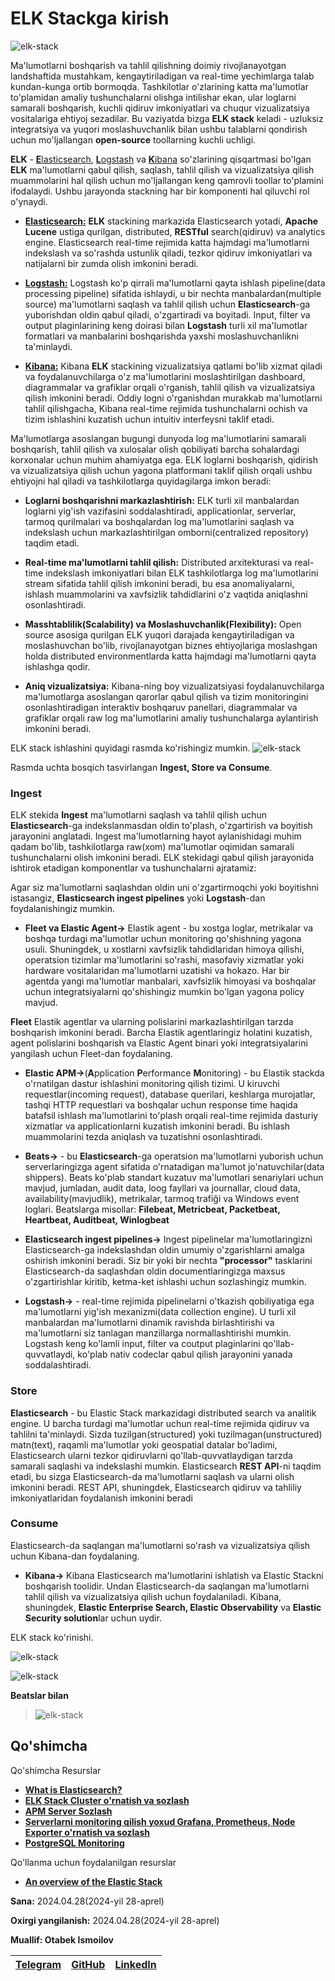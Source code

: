 
# ELK Stackga kirish

![elk-stack](https://raw.githubusercontent.com/devops-journey-uz/assets/main/images/article/elk-stack/banner.png)

Ma'lumotlarni boshqarish va tahlil qilishning doimiy rivojlanayotgan landshaftida mustahkam, kengaytiriladigan va real-time yechimlarga talab kundan-kunga ortib bormoqda. Tashkilotlar o'zlarining katta ma'lumotlar to'plamidan amaliy tushunchalarni olishga intilishar ekan, ular loglarni samarali boshqarish, kuchli qidiruv imkoniyatlari va chuqur vizualizatsiya vositalariga ehtiyoj sezadilar. Bu vaziyatda bizga  **ELK stack** keladi - uzluksiz integratsiya va yuqori moslashuvchanlik bilan ushbu talablarni qondirish uchun mo'ljallangan **open-source** toollarning kuchli uchligi.

**ELK** - [**E**lasticsearch](https://github.com/elastic/elasticsearch), [**L**ogstash](https://github.com/elastic/logstash) va [**K**ibana](https://github.com/elastic/kibana) so'zlarining qisqartmasi bo'lgan **ELK** ma'lumotlarni qabul qilish, saqlash, tahlil qilish va vizualizatsiya qilish muammolarini hal qilish uchun mo'ljallangan keng qamrovli toollar to'plamini ifodalaydi. Ushbu jarayonda stackning har bir komponenti hal qiluvchi rol o'ynaydi.

* [**Elasticsearch:**](https://github.com/elastic/elasticsearch)  **ELK** stackining markazida Elasticsearch yotadi, **Apache Lucene** ustiga qurilgan, distributed, **RESTful** search(qidiruv) va analytics engine. Elasticsearch real-time rejimida katta hajmdagi ma'lumotlarni indekslash va so'rashda ustunlik qiladi, tezkor qidiruv imkoniyatlari va natijalarni bir zumda olish imkonini beradi.

* [**Logstash:**](https://github.com/elastic/logstash) Logstash ko'p qirrali ma'lumotlarni qayta ishlash pipeline(data processing pipeline) sifatida ishlaydi, u bir nechta manbalardan(multiple source) ma'lumotlarni saqlash va tahlil qilish uchun **Elasticsearch**-ga yuborishdan oldin qabul qiladi, o'zgartiradi va boyitadi. Input, filter va output plaginlarining keng doirasi bilan **Logstash** turli xil ma'lumotlar formatlari va manbalarini boshqarishda yaxshi moslashuvchanlikni ta'minlaydi.

* [**Kibana:**](https://github.com/elastic/kibana) Kibana **ELK** stackining vizualizatsiya qatlami bo'lib xizmat qiladi va foydalanuvchilarga o'z ma'lumotlarini moslashtirilgan dashboard, diagrammalar va grafiklar orqali o'rganish, tahlil qilish va vizualizatsiya qilish imkonini beradi. Oddiy logni o'rganishdan murakkab ma'lumotlarni tahlil qilishgacha, Kibana real-time rejimida tushunchalarni ochish va tizim ishlashini kuzatish uchun intuitiv interfeysni taklif etadi.

Ma'lumotlarga asoslangan bugungi dunyoda log ma'lumotlarini samarali boshqarish, tahlil qilish va xulosalar olish qobiliyati barcha sohalardagi korxonalar uchun muhim ahamiyatga ega. ELK loglarni boshqarish, qidirish va vizualizatsiya qilish uchun yagona platformani taklif qilish orqali ushbu ehtiyojni hal qiladi va tashkilotlarga quyidagilarga imkon beradi:

* **Loglarni boshqarishni markazlashtirish:** ELK turli xil manbalardan loglarni yig'ish vazifasini soddalashtiradi, applicationlar, serverlar, tarmoq qurilmalari va boshqalardan log ma'lumotlarini saqlash va indekslash uchun markazlashtirilgan omborni(centralized repository) taqdim etadi.

* **Real-time ma'lumotlarni tahlil qilish:** Distributed arxitekturasi va real-time indekslash imkoniyatlari bilan ELK tashkilotlarga log ma'lumotlarini stream sifatida tahlil qilish imkonini beradi, bu esa anomaliyalarni, ishlash muammolarini va xavfsizlik tahdidlarini o'z vaqtida aniqlashni osonlashtiradi.

* **Masshtablilik(Scalability) va Moslashuvchanlik(Flexibility):** Open source asosiga qurilgan ELK yuqori darajada kengaytiriladigan va moslashuvchan bo'lib, rivojlanayotgan biznes ehtiyojlariga moslashgan holda distributed environmentlarda katta hajmdagi ma'lumotlarni qayta ishlashga qodir.

* **Aniq vizualizatsiya:** Kibana-ning boy vizualizatsiyasi foydalanuvchilarga ma'lumotlarga asoslangan qarorlar qabul qilish va tizim monitoringini osonlashtiradigan interaktiv boshqaruv panellari, diagrammalar va grafiklar orqali raw log ma'lumotlarini amaliy tushunchalarga aylantirish imkonini beradi.

ELK stack ishlashini quyidagi rasmda ko'rishingiz mumkin.
![elk-stack](https://raw.githubusercontent.com/devops-journey-uz/assets/main/images/article/elk-stack/elk-architecture.png)

Rasmda uchta bosqich tasvirlangan **Ingest, Store va Consume**.

### Ingest

ELK stekida **Ingest** ma'lumotlarni saqlash va tahlil qilish uchun **Elasticsearch**-ga indekslanmasdan oldin to'plash, o'zgartirish va boyitish jarayonini anglatadi. Ingest ma'lumotlarning hayot aylanishidagi muhim qadam bo'lib, tashkilotlarga raw(xom) ma'lumotlar oqimidan samarali tushunchalarni olish imkonini beradi. ELK stekidagi qabul qilish jarayonida ishtirok etadigan komponentlar va tushunchalarni ajratamiz:

Agar siz ma'lumotlarni saqlashdan oldin uni o'zgartirmoqchi yoki boyitishni istasangiz, **Elasticsearch ingest pipelines** yoki **Logstash**-dan foydalanishingiz mumkin.

* **Fleet va Elastic Agent->** Elastik agent - bu xostga loglar, metrikalar va boshqa turdagi ma'lumotlar uchun monitoring qo'shishning yagona usuli. Shuningdek, u xostlarni xavfsizlik tahdidlaridan himoya qilishi, operatsion tizimlar ma'lumotlarini so'rashi, masofaviy xizmatlar yoki hardware vositalaridan ma'lumotlarni uzatishi va hokazo. Har bir agentda yangi ma'lumotlar manbalari, xavfsizlik himoyasi va boshqalar uchun integratsiyalarni qo'shishingiz mumkin bo'lgan yagona policy mavjud.

**Fleet** Elastik agentlar va ularning polislarini markazlashtirilgan tarzda boshqarish imkonini beradi. Barcha Elastik agentlaringiz holatini kuzatish, agent polislarini boshqarish va Elastic Agent binari yoki integratsiyalarini yangilash uchun Fleet-dan foydalaning.

* **Elastic APM->**(**A**pplication **P**erformance **M**onitoring) - bu Elastik stackda o'rnatilgan dastur ishlashini monitoring qilish tizimi. U kiruvchi requestlar(incoming request), database querilari, keshlarga murojatlar, tashqi HTTP requestlari va boshqalar uchun response time haqida batafsil ishlash ma'lumotlarini to'plash orqali real-time rejimida dasturiy xizmatlar va applicationlarni kuzatish imkonini beradi. Bu ishlash muammolarini tezda aniqlash va tuzatishni osonlashtiradi.

* **Beats->** - bu **Elasticsearch**-ga operatsion ma'lumotlarni yuborish uchun serverlaringizga agent sifatida o'rnatadigan ma'lumot jo'natuvchilar(data shippers). Beats ko'plab standart kuzatuv ma'lumotlari senariylari uchun mavjud, jumladan, audit data, loog fayllari va journallar, cloud data, availability(mavjudlik), metrikalar, tarmoq trafiği va Windows event loglari. Beatslarga misollar: **Filebeat, Metricbeat, Packetbeat, Heartbeat, Auditbeat, Winlogbeat** 


* **Elasticsearch ingest pipelines->**
Ingest pipelinelar ma'lumotlaringizni Elasticsearch-ga indekslashdan oldin umumiy o'zgarishlarni amalga oshirish imkonini beradi. Siz bir yoki bir nechta **"processor"** tasklarini Elasticsearch-da saqlashdan oldin documentlaringizga maxsus o'zgartirishlar kiritib, ketma-ket ishlashi uchun sozlashingiz mumkin.

* **Logstash->** - real-time rejimida pipelinelarni o'tkazish qobiliyatiga ega ma'lumotlarni yig'ish mexanizmi(data collection engine). U turli xil manbalardan ma'lumotlarni dinamik ravishda birlashtirishi va ma'lumotlarni siz tanlagan manzillarga normallashtirishi mumkin. Logstash keng ko'lamli input, filter va coutput plaginlarini qo'llab-quvvatlaydi, ko'plab nativ codeclar qabul qilish jarayonini yanada soddalashtiradi.

### Store

**Elasticsearch** - bu Elastic Stack markazidagi distributed search va analitik engine. U barcha turdagi ma'lumotlar uchun real-time rejimida qidiruv va tahlilni ta'minlaydi. Sizda tuzilgan(structured) yoki tuzilmagan(unstructured) matn(text), raqamli ma'lumotlar yoki geospatial datalar bo'ladimi, Elasticsearch ularni tezkor qidiruvlarni qo'llab-quvvatlaydigan tarzda samarali saqlashi va indekslashi mumkin. Elasticsearch **REST API**-ni taqdim etadi, bu sizga Elasticsearch-da ma'lumotlarni saqlash va ularni olish imkonini beradi. REST API, shuningdek, Elasticsearch qidiruv va tahliliy imkoniyatlaridan foydalanish imkonini beradi

### Consume

Elasticsearch-da saqlangan ma'lumotlarni so'rash va vizualizatsiya qilish uchun Kibana-dan foydalaning.

* **Kibana->** Kibana Elasticsearch ma'lumotlarini ishlatish va Elastic Stackni boshqarish toolidir. Undan Elasticsearch-da saqlangan ma'lumotlarni tahlil qilish va vizualizatsiya qilish uchun foydalaniladi. Kibana, shuningdek, **Elastic Enterprise Search, Elastic Observability** va **Elastic Security solution**lar uchun uydir.

ELK stack ko'rinishi.

![elk-stack](https://raw.githubusercontent.com/devops-journey-uz/assets/main/images/article/elk-stack/elk-1.png)


![elk-stack](https://raw.githubusercontent.com/devops-journey-uz/assets/main/images/article/elk-stack/elk2.jpg)

**Beatslar bilan**
> ![elk-stack](https://raw.githubusercontent.com/devops-journey-uz/assets/main/images/article/elk-stack/elk-3.webp)


 ## Qo'shimcha

<Callout type="info" emoji="">

Qo'shimcha Resurslar
 * [**What is Elasticsearch?**](https://www.elastic.co/guide/en/elasticsearch/reference/current/elasticsearch-intro.html)
 * [**ELK Stack Cluster o'rnatish va sozlash**](https://devops-journey.uz/tutorials/article/elk-setup)
 * [**APM Server Sozlash**](https://devops-journey.uz/tutorials/article/apm-server-sozlash)
 * [**Serverlarni monitoring qilish yoxud Grafana, Prometheus, Node Exporter o'rnatish va sozlash**](https://devops-journey.uz/tutorials/article/gnp-monitoring)
 * [**PostgreSQL Monitoring**](https://devops-journey.uz/guides/database/postgres-monitoring)

Qo'llanma uchun foydalanilgan resurslar
 * [**An overview of the Elastic Stack**](https://www.elastic.co/guide/en/starting-with-the-elasticsearch-platform-and-its-solutions/current/stack-components.html)

**Sana:** 2024.04.28(2024-yil 28-aprel)

**Oxirgi yangilanish:** 2024.04.28(2024-yil 28-aprel)

**Muallif: Otabek Ismoilov**

| [Telegram](https://t.me/Otabek_Ismoilov) | [GitHub](https://github.com/ismoilovdevml) | [LinkedIn](https://www.linkedin.com/in/otabek-ismoilov-8625b0222/) |
| - | - | - |

</Callout>